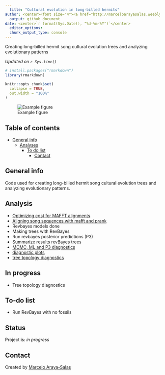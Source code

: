 ```yaml
---
  title: "Cultural evolution in long-billed hermits"
author: <center><font size="4"><a href="http://marceloarayasalas.weebly.com/">Marcelo Araya-Salas PhD</a> & <a href="https://scholar.google.com/citations?user=0a8k9T8AAAAJ&hl=es&oi=ao"> Beatriz Willink PhD</a></font></center>
  output: github_document
date: <center>`r format(Sys.Date(), "%d-%m-%Y")`</center>
  editor_options:
  chunk_output_type: console
---
```


<!-- Description  -->
Creating long-billed hermit song cultural evolution trees and analyzing evolutionary patterns

*Updated on `r Sys.time()`*

<!-- README.md is generated from README.Rmd. Please edit that file -->

```r

# install.packages("rmarkdown")
library(rmarkdown)

knitr::opts_chunk$set(
  collapse = TRUE,
  out.width = "100%"
)
```


![Example figure](./img/example_fig.png)

## Table of contents
* [General info](#general-info)
  * [Analyses](#Analyses)
    * [To do list](#to-do-list)
      * [Contact](#contact)

## General info

Code used for creating long-billed hermit song cultural evolution trees and analyzing evolutionary patterns.

## Analysis

* [Optimizing cost for MAFFT alignments](https://rpubs.com/marcelo-araya-salas/601010)
* [Aligning song sequences with mafft and prank](https://rpubs.com/marcelo-araya-salas/601065)
* Revbayes models done
* Making trees with RevBayes
* Run revbayes posterior predictions (P3)
* Summarize results revBayes trees
- [MCMC, ML and P3 diagnostics](https://rpubs.com/marcelo-araya-salas/686275)
- [diagnostic plots](lbh_cultural_evolution/tree/master/output/MCMC_diagnostic_plots)
- [tree topology diagnostics](https://rpubs.com/marcelo-araya-salas/709692)

## In progress

*  Tree topology diagnostics

## To-do list

* Run RevBayes with no fossils


## Status
Project is: _in progress_

## Contact
Created by [Marcelo Araya-Salas](https://marceloarayasalas.weebly.com/)


<!-- #### discusion -->

  <!-- # title: Cultural evolution hummingbirds  -->

  <!-- do alignments matter? compare convergence across aligent methods (prank, all equal, optimal) -->

  <!-- hacer machote para el aticulo -->


